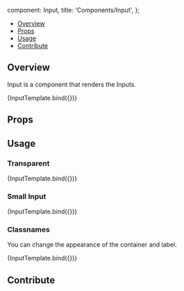 

  component: Input,
  title: 'Components/Input',
};

<Meta
  title="Components/Input"
  component={Input}
/>


<Heading
  title="Input"
  componentRelativePath="Input/Input.tsx"
/>

- [Overview](#overview)
- [Props](#props)
- [Usage](#usage)
- [Contribute](#contribute)

## Overview

Input is a component that renders the Inputs.

<Canvas>
  <Story
    name="Overview"
    args={{
      label: 'Input',
    }}
  >
    {InputTemplate.bind({})}
  </Story>
</Canvas>

## Props

<ArgsTable of={Input} />

## Usage

### Transparent

<Canvas>
  <Story
    name="Transparent"
    args={{
      transparent: true,
    }}
  >
    {InputTemplate.bind({})}
  </Story>
</Canvas>

### Small Input

<Canvas>
  <Story
    name="Small"
    args={{
      smallInput: true,
    }}
  >
    {InputTemplate.bind({})}
  </Story>
</Canvas>

### Classnames

You can change the appearance of the container and label.

<Canvas>
  <Story
    name="ClassNames"
    args={{
      label: 'Input',
      containerClassName: 'bg-gray-500',
      labelClassName: 'text-yellow-500',
    }}
  >
    {InputTemplate.bind({})}
  </Story>
</Canvas>

## Contribute

<Footer componentRelativePath="Input/__stories__/input.stories.mdx" />
